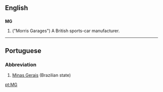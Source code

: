 {{see|mg|Mg}}
==English==

==={{initialism}}===
{{wikipedia|MG (car)}}
'''MG'''

# ("Morris Garages") A British sports-car manufacturer.

----

==Portuguese==
===Abbreviation===
#[[Minas Gerais]] (Brazilian state)

[[pt:MG]]